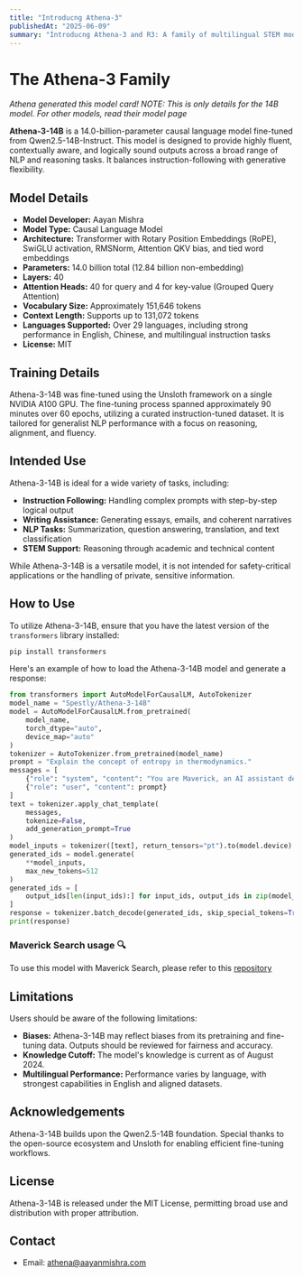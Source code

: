 ```yaml
---
title: "Introducng Athena-3"
publishedAt: "2025-06-09"
summary: "Introducng Athena-3 and R3: A family of multilingual STEM models"
---
```

# **The Athena-3 Family**

*Athena generated this model card! NOTE: This is only details for the 14B model. For other models, read their model page*

**Athena-3-14B** is a 14.0-billion-parameter causal language model fine-tuned from Qwen2.5-14B-Instruct. This model is designed to provide highly fluent, contextually aware, and logically sound outputs across a broad range of NLP and reasoning tasks. It balances instruction-following with generative flexibility.

## **Model Details**

- **Model Developer:** Aayan Mishra
- **Model Type:** Causal Language Model
- **Architecture:** Transformer with Rotary Position Embeddings (RoPE), SwiGLU activation, RMSNorm, Attention QKV bias, and tied word embeddings
- **Parameters:** 14.0 billion total (12.84 billion non-embedding)
- **Layers:** 40
- **Attention Heads:** 40 for query and 4 for key-value (Grouped Query Attention)
- **Vocabulary Size:** Approximately 151,646 tokens
- **Context Length:** Supports up to 131,072 tokens
- **Languages Supported:** Over 29 languages, including strong performance in English, Chinese, and multilingual instruction tasks
- **License:** MIT

## **Training Details**

Athena-3-14B was fine-tuned using the Unsloth framework on a single NVIDIA A100 GPU. The fine-tuning process spanned approximately 90 minutes over 60 epochs, utilizing a curated instruction-tuned dataset. It is tailored for generalist NLP performance with a focus on reasoning, alignment, and fluency.

## **Intended Use**

Athena-3-14B is ideal for a wide variety of tasks, including:

- **Instruction Following:** Handling complex prompts with step-by-step logical output
- **Writing Assistance:** Generating essays, emails, and coherent narratives
- **NLP Tasks:** Summarization, question answering, translation, and text classification
- **STEM Support:** Reasoning through academic and technical content

While Athena-3-14B is a versatile model, it is not intended for safety-critical applications or the handling of private, sensitive information.

## **How to Use**

To utilize Athena-3-14B, ensure that you have the latest version of the `transformers` library installed:

```bash
pip install transformers
```

Here's an example of how to load the Athena-3-14B model and generate a response:

```python
from transformers import AutoModelForCausalLM, AutoTokenizer
model_name = "Spestly/Athena-3-14B"
model = AutoModelForCausalLM.from_pretrained(
    model_name,
    torch_dtype="auto",
    device_map="auto"
)
tokenizer = AutoTokenizer.from_pretrained(model_name)
prompt = "Explain the concept of entropy in thermodynamics."
messages = [
    {"role": "system", "content": "You are Maverick, an AI assistant designed to be helpful."},
    {"role": "user", "content": prompt}
]
text = tokenizer.apply_chat_template(
    messages,
    tokenize=False,
    add_generation_prompt=True
)
model_inputs = tokenizer([text], return_tensors="pt").to(model.device)
generated_ids = model.generate(
    **model_inputs,
    max_new_tokens=512
)
generated_ids = [
    output_ids[len(input_ids):] for input_ids, output_ids in zip(model_inputs.input_ids, generated_ids)
]
response = tokenizer.batch_decode(generated_ids, skip_special_tokens=True)[0]
print(response)
```

### **Maverick Search usage 🔍**

To use this model with Maverick Search, please refer to this [repository](https://github.com/Aayan-Mishra/Maverick-Search)

## **Limitations**

Users should be aware of the following limitations:

- **Biases:** Athena-3-14B may reflect biases from its pretraining and fine-tuning data. Outputs should be reviewed for fairness and accuracy.
- **Knowledge Cutoff:** The model's knowledge is current as of August 2024.
- **Multilingual Performance:** Performance varies by language, with strongest capabilities in English and aligned datasets.

## **Acknowledgements**

Athena-3-14B builds upon the Qwen2.5-14B foundation. Special thanks to the open-source ecosystem and Unsloth for enabling efficient fine-tuning workflows.

## **License**

Athena-3-14B is released under the MIT License, permitting broad use and distribution with proper attribution.

## **Contact**

- Email: athena@aayanmishra.com
